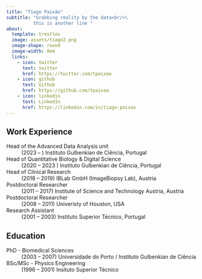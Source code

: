```yaml
---
title: "Tiago Paixão"
subtitle: "Grabbing reality by the data<br/>\
          this is another line "
about:
  template: trestles
  image: assets/tiago2.png
  image-shape: round
  image-width: 8em
  links:
    - icon: twitter
      text: twitter
      href: https://twitter.com/tpaixao
    - icon: github
      text: Github
      href: https://github.com/tpaixao
    - icon: linkedin
      text: LinkedIn
      href: https://linkedin.com/in/tiago-paixao
---
```



## Work Experience

Head of the Advanced Data Analysis unit
: (2023 -- ) Instituto Gulbenkian de Ciência, Portugal

Head of Quantitative Biology \& Digital Science
: (2020 -- 2023 ) Instituto Gulbenkian de Ciência, Portugal

Head of Clinical Research
: (2018 -- 2019) IBLab GmbH (ImageBiopsy Lab), Austria

Postdoctoral Researcher
:  (2011 -- 2017) Institute of Science and Technology Austria, Austria

Postdoctoral Researcher
: (2008 -- 2011) Univeristy of Houston, USA

Research Assistant
: (2001 -- 2003) Instituto Superior Técnico, Portugal

## Education

PhD - Biomedical Sciences
: (2003 -- 2007) Universidade do Porto / Instituto Gulbenkian de Ciência

BSc/MSc - Physics Engineering
: (1996 -- 2001) Insituto Superior Técnico

